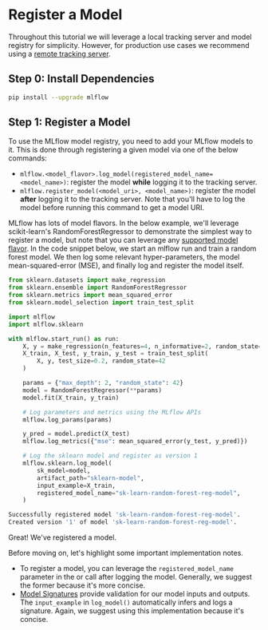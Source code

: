 
# Register a Model

Throughout this tutorial we will leverage a local tracking server and model registry for simplicity.
However, for production use cases we recommend using a
[remote tracking server](https://mlflow.org/docs/latest/tracking/tutorials/remote-server.html).

## Step 0: Install Dependencies

```bash
pip install --upgrade mlflow
```

## Step 1: Register a Model

To use the MLflow model registry, you need to add your MLflow models to it. This is done through
registering a given model via one of the below commands:

- `mlflow.<model_flavor>.log_model(registered_model_name=<model_name>)`: register the model
  **while** logging it to the tracking server.
- `mlflow.register_model(<model_uri>, <model_name>)`: register the model **after** logging it to
  the tracking server. Note that you'll have to log the model before running this command to get a
  model URI.

MLflow has lots of model flavors. In the below example, we'll leverage scikit-learn's
RandomForestRegressor to demonstrate the simplest way to register a model, but note that you
can leverage any [supported model flavor](/model#models_built-in-model-flavors).
In the code snippet below, we start an mlflow run and train a random forest model. We then log some
relevant hyper-parameters, the model mean-squared-error (MSE), and finally log and register the
model itself.

```python
from sklearn.datasets import make_regression
from sklearn.ensemble import RandomForestRegressor
from sklearn.metrics import mean_squared_error
from sklearn.model_selection import train_test_split

import mlflow
import mlflow.sklearn

with mlflow.start_run() as run:
    X, y = make_regression(n_features=4, n_informative=2, random_state=0, shuffle=False)
    X_train, X_test, y_train, y_test = train_test_split(
        X, y, test_size=0.2, random_state=42
    )

    params = {"max_depth": 2, "random_state": 42}
    model = RandomForestRegressor(**params)
    model.fit(X_train, y_train)

    # Log parameters and metrics using the MLflow APIs
    mlflow.log_params(params)

    y_pred = model.predict(X_test)
    mlflow.log_metrics({"mse": mean_squared_error(y_test, y_pred)})

    # Log the sklearn model and register as version 1
    mlflow.sklearn.log_model(
        sk_model=model,
        artifact_path="sklearn-model",
        input_example=X_train,
        registered_model_name="sk-learn-random-forest-reg-model",
    )
```

```bash title="Example Output"
Successfully registered model 'sk-learn-random-forest-reg-model'.
Created version '1' of model 'sk-learn-random-forest-reg-model'.
```

Great! We've registered a model.

Before moving on, let's highlight some important implementation notes.

- To register a model, you can leverage the `registered_model_name` parameter in the <APILink fn="mlflow.sklearn.log_model" />
  or call <APILink fn="mlflow.register_model" /> after logging the model. Generally, we suggest the former because it's more
  concise.
- [Model Signatures](/model/signatures)
  provide validation for our model inputs and outputs. The `input_example` in `log_model()`
  automatically infers and logs a signature. Again, we suggest using this implementation because
  it's concise.
